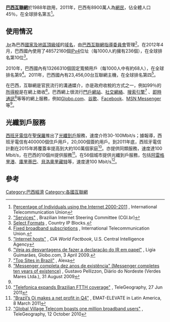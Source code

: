 '''[[巴西|巴西]][[互聯網|互聯網]]'''於1988年啟用，2011年，巴西有8900萬人為[[網民|網民]]，佔全體人口45％，在全球排名第五​​<ref name=ITU-IndividualsUsingTheInternet>[http://www.itu.int/ITU-D/ict/statistics/material/excel/Individuals%20using%20the%20Internet2000-2011.xls Percentage of Individuals using the Internet 2000-2011] {{Wayback|url=http://www.itu.int/ITU-D/ict/statistics/material/excel/Individuals%20using%20the%20Internet2000-2011.xls |date=20180928224151 }}, International Telecommunication Union</ref>。

== 使用情況 ==
[[.br|.br]]為巴西[[國家及地區頂級域|國家及地區頂級域]]的[[域名|域名]]，由[[巴西互聯網指導委員會|巴西互聯網指導委員會]]管理<ref>[http://www.cgi.br/english/activities/index.htm "Services"] {{webarchive|url=https://web.archive.org/web/20120722092844/http://www.cgi.br/english/activities/index.htm |date=2012-07-22 }}, Brazilian Internet Steering Committee (CGI.br)</ref>。在2012年4月，巴西國內使用了48572160個[[IPv4|IPv4]]位址（每1000人約擁有236個），在全球排名第10位<ref>[http://www.countryipblocks.net/country-blocks/select-formats/ Select Formats] {{webarchive|url=https://web.archive.org/web/20120409181609/http://www.countryipblocks.net/country-blocks/select-formats/ |date=2012-04-09 }}, Country IP Blocks. </ref>。

2010年，巴西國內有13266310個固定寬頻用戶（每1000人中有約68人），在全球排名第9<ref name="2010itu">[http://www.itu.int/ITU-D/ict/statistics/material/excel/2010/FixedBroadbandInternetSubscriptions_00-10.xls Fixed broadband subscriptions] {{Wayback|url=http://www.itu.int/ITU-D/ict/statistics/material/excel/2010/FixedBroadbandInternetSubscriptions_00-10.xls |date=20120925124130 }}, International Telecommunication Union.</ref>。2011年，巴西國內有23,456,00台互聯網主機，在全球排名第四<ref>[https://www.cia.gov/library/publications/the-world-factbook/rankorder/2184rank.html "Internet hosts"] {{Wayback|url=https://www.cia.gov/library/publications/the-world-factbook/rankorder/2184rank.html |date=20170713172440 }}, ''CIA World Factbook'', U.S. Central Intelligence Agency</ref>。

在巴西，互聯網是官民流行的溝通媒介，亦是政府收稅的方式之一，例如99％的[[所得稅|所得稅]]是在網上徵收<ref>[http://g1.globo.com/Sites/Especiais/Noticias/0,,MUL1070812-16725,00-VEJA+AS+DESVANTAGENS+DE+FAZER+A+DECLARACAO+DO+IR+EM+PAPEL.html "Veja as desvantagens de fazer a declaração do IR em papel"] {{Wayback|url=http://g1.globo.com/Sites/Especiais/Noticias/0,,MUL1070812-16725,00-VEJA+AS+DESVANTAGENS+DE+FAZER+A+DECLARACAO+DO+IR+EM+PAPEL.html |date=20200729134254 }}, Ligia Guimarães, Globo.com, 3 April 2009.</ref>。巴西網上很流行[[門戶網站|門戶網站]]、[[社交網絡|社交網絡]]、[[搜索引擎|搜索引擎]]<ref name=eg>[http://www.alexa.com/topsites/countries/BR "Top Sites in Brazil"] {{Wayback|url=http://www.alexa.com/topsites/countries/BR |date=20210317221243 }}, Alexa</ref> 、[[即時通訊|即時通訊]]<ref>[http://diariodonordeste.globo.com/materia.asp?codigo=666764 "Messenger completa dez anos de existência" (Messenger completes ten years of existence)] {{Wayback|url=http://diariodonordeste.globo.com/materia.asp?codigo=666764 |date=20130709003418 }}, Gustavo Pellizzon, Diário do Nordeste (Verdes Mares Ltda.), 31 August 2009</ref>等等的網上服務，例如[[Globo.com|Globo.com]]、[[谷歌|谷歌]]、[[Facebook|Facebook]]、[[MSN_Messenger|MSN Messenger]]等<ref name=eg />。

== 光纖到戶服務 ==
[[西班牙電信|西班牙電信]]在[[聖保羅|聖保羅]]推出了[[光纖到戶|光纖到戶]]服務，速度介符30-100Mbit/s；據報導，西班牙電信有400000個住戶用戶，20,000個簽約用戶。到2011年底，西班牙電信計劃在2015年將覆蓋率提高到大約100萬個家庭<ref>[http://www.telegeography.com/products/commsupdate/articles/2011/06/27/telefonica-expands-brazilian-ftth-coverage/ "Telefonica expands Brazilian FTTH coverage"] {{Wayback|url=http://www.telegeography.com/products/commsupdate/articles/2011/06/27/telefonica-expands-brazilian-ftth-coverage/ |date=20161220214544 }}, TeleGeography, 27 Jun 2011</ref>。{{link-en|巴西電信|Brasil Telecom}}亦提供同類服務，速度達100 Mbit/s，在巴西的10個州提供服務<ref>[http://www.elevatemarketaccesstool.com/emat/telecoms/brazils-oi-makes-a-net-profit-in-q4/ "Brazil’s Oi makes a net profit in Q4"] {{webarchive|url=https://web.archive.org/web/20130703195012/http://www.elevatemarketaccesstool.com/emat/telecoms/brazils-oi-makes-a-net-profit-in-q4/ |date=2013-07-03 }}, EMAT-ELEVATE in Latin America, 8 March 2011</ref>。{{link-en|地球村電信|Global Village Telecom}}在56個城市提供光纖到戶服務，包括[[阿雷格里港|阿雷格里港]]、[[庫里蒂巴|庫里蒂巴]]、[[貝洛奧里藏特|貝洛奧里藏特]]等，速度達100 Mbit/s<ref>[http://www.telegeography.com/products/commsupdate/articles/2010/10/12/global-village-telecom-boasts-one-million-broadband-users/ "Global Village Telecom boasts one million broadband users"] {{Wayback|url=http://www.telegeography.com/products/commsupdate/articles/2010/10/12/global-village-telecom-boasts-one-million-broadband-users/ |date=20161220214616 }}, TeleGeography, 12 October 2010</ref>。

== 參考 ==
{{reflist}}

[[Category:巴西經濟|Category:巴西經濟]]
[[Category:各國互聯網|Category:各國互聯網]]